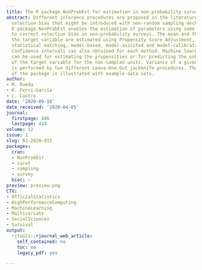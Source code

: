 ```yaml
---
title: The R package NonProbEst for estimation in non-probability surveys
abstract: Different inference procedures are proposed in the literature to correct
  selection bias that might be introduced with non-random sampling mechanisms. The
  R package NonProbEst enables the estimation of parameters using some of these techniques
  to correct selection bias in non-probability surveys. The mean and the total of
  the target variable are estimated using Propensity Score Adjustment, calibration,
  statistical matching, model-based, model-assisted and model-calibratated techniques.
  Confidence intervals can also obtained for each method. Machine learning algorithms
  can be used for estimating the propensities or for predicting the unknown values
  of the target variable for the non-sampled units. Variance of a given estimator
  is performed by two different Leave-One-Out jackknife procedures. The functionality
  of the package is illustrated with example data sets.
author:
- M. Rueda
- R. Ferri-García
- L. Castro
date: '2020-09-10'
date_received: '2020-04-05'
journal:
  firstpage: 406
  lastpage: 418
volume: 12
issue: 1
slug: RJ-2020-015
packages:
  cran:
  - NonProbEst
  - caret
  - sampling
  - survey
  bioc: ~
preview: preview.png
CTV:
- OfficialStatistics
- HighPerformanceComputing
- MachineLearning
- Multivariate
- SocialSciences
- Survival
output:
  rjtools::rjournal_web_article:
    self_contained: no
    toc: no
    legacy_pdf: yes

---
```

